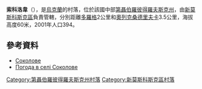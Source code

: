 {{coord|48|32|0|N|35|18|32|E|scale:30000_region:UA|display=title}}

'''索科洛韋'''（{{lang-uk|Соколове}}），是[[烏克蘭|烏克蘭]]的村落，位於該國中部[[第聶伯羅彼得羅夫斯克州|第聶伯羅彼得羅夫斯克州]]，由[[新莫斯科斯克區|新莫斯科斯克區]]負責管轄，分別距離[[多羅格_(錫涅利尼科沃區)|多羅格]]2公里和[[奧列克桑德里夫卡_(第聶伯羅彼得羅夫斯克區)|奧列克桑德里夫卡]]3.5公里，海拔高度60米，2001年人口394。

==參考資料==
*[http://gska2.rada.gov.ua/pls/z7502/A008?rdat1=06.12.2007&rf7571=5825 Соколове]{{dead link|date=2018年4月 |bot=InternetArchiveBot |fix-attempted=yes }}
* [http://weather.in.ua/ua/dnepropetrovskaja/24416 Погода в селі Соколове] {{Wayback|url=http://weather.in.ua/ua/dnepropetrovskaja/24416 |date=20160607134946 }}

{{DEFAULTSORT:Соколове}}
[[Category:第聶伯羅彼得羅夫斯克州村落|Category:第聶伯羅彼得羅夫斯克州村落]]
[[Category:新莫斯科斯克區村落|Category:新莫斯科斯克區村落]]


{{Dnipropetrovsk-geo-stub}}